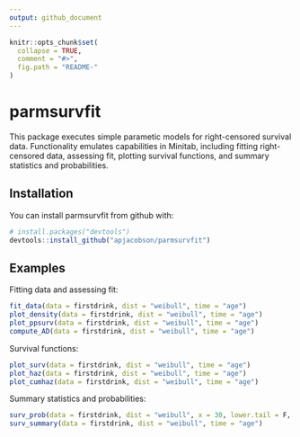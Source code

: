 ```yaml
---
output: github_document
---
```


<!-- README.md is generated from README.Rmd. Please edit that file -->

```r
knitr::opts_chunk$set(
  collapse = TRUE,
  comment = "#>",
  fig.path = "README-"
)
```

# parmsurvfit

This package executes simple parametic models for right-censored survival data.  Functionality emulates capabilities in Minitab, including fitting right-censored data, assessing fit, plotting survival functions, and summary statistics and probabilities.


## Installation

You can install parmsurvfit from github with:

```r
# install.packages("devtools")
devtools::install_github("apjacobson/parmsurvfit")
```

## Examples

Fitting data and assessing fit:

```r
fit_data(data = firstdrink, dist = "weibull", time = "age")
plot_density(data = firstdrink, dist = "weibull", time = "age")
plot_ppsurv(data = firstdrink, dist = "weibull", time = "age")
compute_AD(data = firstdrink, dist = "weibull", time = "age")
```

Survival functions:

```r
plot_surv(data = firstdrink, dist = "weibull", time = "age")
plot_haz(data = firstdrink, dist = "weibull", time = "age")
plot_cumhaz(data = firstdrink, dist = "weibull", time = "age")
```

Summary statistics and probabilities:

```r
surv_prob(data = firstdrink, dist = "weibull", x = 30, lower.tail = F, time = "age")
surv_summary(data = firstdrink, dist = "weibull", time = "age")
```
